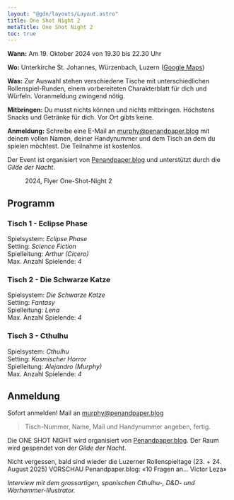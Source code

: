 ```yaml
---
layout: "@gdn/layouts/Layout.astro"
title: One Shot Night 2
metaTitle: One Shot Night 2
toc: true
---
```



<ImageText >

<ImageTextLeft>

**Wann:** Am 19. Oktober 2024 von 19.30 bis 22.30 Uhr

**Wo:** Unterkirche St. Johannes, Würzenbach, Luzern ([Google Maps](https://maps.app.goo.gl/PQSFif88uhxU5osC8))

**Was:** Zur Auswahl stehen verschiedene Tische mit unterschiedlichen Rollenspiel-Runden, einem vorbereiteten Charakterblatt für dich und Würfeln. Voranmeldung zwingend nötig.

**Mitbringen:** Du musst nichts können und nichts mitbringen. Höchstens Snacks und Getränke für dich. Vor Ort gibts keine.

**Anmeldung:** Schreibe eine E-Mail an [murphy@penandpaper.blog](mailto:murphy@penandpaper.blog) mit deinem vollen Namen, deiner Handynummer und dem Tisch an dem du spielen möchtest. Die Teilnahme ist kostenlos.

Der Event ist organisiert von [Penandpaper.blog](https://penandpaper.blog) und unterstützt durch die _Gilde der Nacht_.

</ImageTextLeft>

<ImageTextRight>

<figure aria-labelledby="caption-flyer">
  <Picture src={flyer} formats={['avif', 'webp', 'jpg']} alt="2024, Flyer One-Shot-Night 2" />
  <figcaption id="caption-flyer">2024, Flyer One-Shot-Night 2</figcaption>
</figure>

</ImageTextRight>

</ImageText>


## Programm

### Tisch 1 - Eclipse Phase

Spielsystem: _Eclipse Phase_ \
Setting: _Science Fiction_ \
Spielleitung: _Arthur (Cicero)_ \
Max. Anzahl Spielende: _4_

### Tisch 2 - Die Schwarze Katze

Spielsystem: _Die Schwarze Katze_ \
Setting: _Fantasy_ \
Spielleitung: _Lena_ \
Max. Anzahl Spielende: _4_

### Tisch 3 - Cthulhu

Spielsystem: _Cthulhu_ \
Setting: _Kosmischer Horror_ \
Spielleitung: _Alejandro (Murphy)_ \
Max. Anzahl Spielende: _4_

## Anmeldung

Sofort anmelden! Mail an [murphy@penandpaper.blog](mailto:murphy@penandpaper.blog)

> Tisch-Nummer, Name, Mail und Handynummer angeben, fertig.

Die ONE SHOT NIGHT wird organisiert von [Penandpaper.blog](https://penandpaper.blog). Der Raum wird gespendet von der _Gilde der Nacht_.

<Box type="success" link="https://rollenspieltage.ch/" linkLabel="Luzerner Rollenspieltage 2025">
  Nicht vergessen, bald sind wieder die Luzerner Rollenspieltage (23. + 24. August 2025)
</Box>

<Box type="gray" link="https://penandpaper.blog/victor-leza/" linkLabel="zum Interview">
  VORSCHAU Penandpaper.blog: «10 Fragen an... Victor Leza»

  _Interview mit dem grossartigen, spanischen Cthulhu-, D&D- und Warhammer-Illustrator._
</Box>
